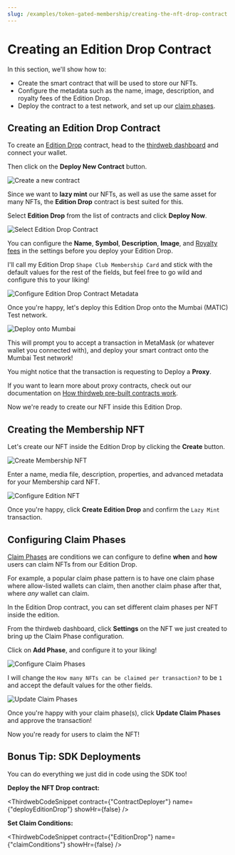 ```yaml
---
slug: /examples/token-gated-membership/creating-the-nft-drop-contract
---
```



# Creating an Edition Drop Contract

In this section, we'll show how to:

- Create the smart contract that will be used to store our NFTs.
- Configure the metadata such as the name, image, description, and royalty fees of the Edition Drop.
- Deploy the contract to a test network, and set up our [claim phases](https://portal.thirdweb.com/pre-built-contracts/edition-drop#setting-claim-phases).

## Creating an Edition Drop Contract

To create an [Edition Drop](https://portal.thirdweb.com/pre-built-contracts/edition-drop) contract,
head to the [thirdweb dashboard](https://thirdweb.com/dashboard) and connect your wallet.

Then click on the **Deploy New Contract** button.

![Create a new contract](../assets/create-new-contract.png)

Since we want to **lazy mint** our NFTs, as well as use the same asset for many NFTs,
the **Edition Drop** contract is best suited for this.

Select **Edition Drop** from the list of contracts and click **Deploy Now**.

![Select Edition Drop Contract](../assets/edition-drop-contract-on-dashboard.png)

You can configure the **Name**, **Symbol**, **Description**, **Image**, and
[Royalty fees](https://portal.thirdweb.com/pre-built-contracts/edition-drop#setting-royalty-fees) in the settings before you deploy your Edition Drop.

I'll call my Edition Drop `Shape Club Membership Card` and stick with the default values for the rest of the fields,
but feel free to go wild and configure this to your liking!

![Configure Edition Drop Contract Metadata](../assets/configure-edition-contract-metadata.png)

Once you're happy, let's deploy this Edition Drop onto the Mumbai (MATIC) Test network.

![Deploy onto Mumbai](../assets/deploy-onto-mumbai.png)

This will prompt you to accept a transaction in MetaMask (or whatever wallet you connected with),
and deploy your smart contract onto the Mumbai Test network!

You might notice that the transaction is requesting to Deploy a **Proxy**.

If you want to learn more about proxy contracts, check out our documentation on
[How thirdweb pre-built contracts work](https://portal.thirdweb.com/pre-built-contracts#how-thirdweb-pre-built-contracts-work).

Now we're ready to create our NFT inside this Edition Drop.

## Creating the Membership NFT

Let's create our NFT inside the Edition Drop by clicking the **Create** button.

![Create Membership NFT](../assets/create-membership-nft.png)

Enter a name, media file, description, properties, and advanced metadata for your Membership card NFT.

![Configure Edition NFT](../assets/configure-edition-nft.png)

Once you're happy, click **Create Edition Drop** and confirm the `Lazy Mint` transaction.

## Configuring Claim Phases

[Claim Phases](https://portal.thirdweb.com/pre-built-contracts/nft-drop#setting-claim-phases) are conditions
we can configure to define **when** and **how** users can claim NFTs from our Edition Drop.

For example, a popular claim phase pattern is to have one claim phase where allow-listed wallets can claim,
then another claim phase after that, where _any_ wallet can claim.

In the Edition Drop contract, you can set different claim phases per NFT inside the edition.

From the thirdweb dashboard, click **Settings** on the NFT we just created to bring up the Claim Phase configuration.

Click on **Add Phase**, and configure it to your liking!

![Configure Claim Phases](../assets/configure-edition-claim-phases.png)

I will change the `How many NFTs can be claimed per transaction?` to be `1` and accept the default values for the other fields.

![Update Claim Phases](../assets/update-claim-phases.png)

Once you're happy with your claim phase(s), click **Update Claim Phases** and approve the transaction!

Now you're ready for users to claim the NFT!

## Bonus Tip: SDK Deployments

You can do everything we just did in code using the SDK too!

**Deploy the NFT Drop contract:**

<ThirdwebCodeSnippet
  contract={"ContractDeployer"}
  name={"deployEditionDrop"}
  showHr={false}
/>

**Set Claim Conditions:**

<ThirdwebCodeSnippet
  contract={"EditionDrop"}
  name={"claimConditions"}
  showHr={false}
/>
